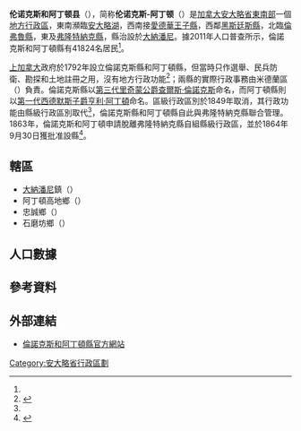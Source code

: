 {{noteTA
|1=zh-hans:黑斯廷斯;zh-hk:喜士定;zh-mo:喜士定;zh-tw:黑斯廷斯;
|2=zh-hans:弗隆特纳克;zh-hk:芳堤娜;zh-mo:芳堤娜;zh-tw:弗隆特納克;
|3=zh-hans:里士满;zh-hk:列治文;zh-mo:列治文;zh-tw:里奇蒙;
|4=zh-hans:查尔斯;zh-hk:查理斯;zh-mo:查理斯;zh-tw:查爾斯;
}}
{{Infobox settlement
|name                    = 伦诺克斯-阿丁顿
|native_name             = Lennox Addington
|official_name           = 伦诺克斯和阿丁顿县<br>County of Lennox and Addington
|settlement_type         = [[安大略省行政区划|县（上层次）]]
|nickname                =
|motto                   =
|image_skyline           =
|imagesize               =
|image_caption           =
|image_flag              =
|image_seal              =
|image_map               = Map of Ontario LENNOX AND ADDINGTON.svg
|mapsize                 = 280px
|map_caption             = 倫諾克斯和阿丁頓縣在安大略省的位置
|coordinates_display     = inline,title
|coordinates_region      = CA-ON
|subdivision_type        = 國家
|subdivision_type1       = [[加拿大行政區劃|省]]
|subdivision_name        = {{CAN}}
|subdivision_name1       = {{ON}}
|leader_title            = 
|leader_name             =
|established_title       = 成立
|established_date        = 1864年
|area_footnotes          = <ref name="cp2011a"/>
|area_total_km2          =
|area_land_km2           = 2841.10
|area_water_km2          =
|area_water_percent      =
|area_urban_km2          =
|population_as_of        = 2011年
|population_note         =
|population_total        = 41824
|population_footnotes    = <ref name="cp2011a">{{cite web |url=http://www12.statcan.gc.ca/census-recensement/2011/dp-pd/prof/details/page.cfm?Lang=E&Geo1=CD&Code1=3511&Geo2=PR&Code2=35&Data=Count&SearchText=lennox%20and%20addington&SearchType=Begins&SearchPR=35&B1=All&Custom=&TABID=1 |title=Lennox and Addington County census profile |publisher=Statistics Canada |work=Canada 2011 Census |accessdate=2014-03-01 |archive-date=2016-09-14 |archive-url=https://web.archive.org/web/20160914101930/http://www12.statcan.gc.ca/census-recensement/2011/dp-pd/prof/details/page.cfm?Lang=E&Geo1=CD&Code1=3511&Geo2=PR&Code2=35&Data=Count&SearchText=lennox%20and%20addington&SearchType=Begins&SearchPR=35&B1=All&Custom=&TABID=1 |dead-url=no }}</ref>
|population_metro       =
|population_urban       =
|population_density_km2 = 14.7
|timezone               = [[北美东部时区|EST]]
|utc_offset             = −5
|timezone_DST           = [[Eastern_Daylight_Time|EDT]]
|utc_offset_DST         = −4
|latd=44 |latm=40 |latNS=N
|longd=77 |longm=10 |longEW=W
|elevation_m            =
|website                = [http://www.lennox-addington.on.ca/ lennox-addington.on.ca]
|footnotes              =
}}
'''伦诺克斯和阿丁顿县'''（{{lang-en|County of Lennox and Addington}}），简称'''伦诺克斯-阿丁顿'''（{{lang|en|Lennox Addington}}）是[[加拿大|加拿大]][[安大略省|安大略省]][[南安大略|東南部]]一個[[安大略省行政區劃|地方行政區]]，東南瀕臨[[安大略湖|安大略湖]]，西南接[[愛德華王子縣_(安大略省)|愛德華王子縣]]，西鄰[[黑斯廷斯縣|黑斯廷斯縣]]，北臨[[倫弗魯縣|倫弗魯縣]]，東及[[弗隆特納克縣|弗隆特納克縣]]，縣治設於[[大納潘尼|大納潘尼]]。據2011年人口普查所示，倫諾克斯和阿丁頓縣有41824名居民<ref name="cp2011a"/>。

[[上加拿大|上加拿大]]政府於1792年設立倫諾克斯縣和阿丁頓縣，但當時只作選舉、民兵防衛、勘探和土地註冊之用，沒有地方行政功能<ref name="MoGS">{{cite web |url=http://www.archives.gov.on.ca/en/maps/ontario-districts.aspx |title=The Changing Shape of Ontario: Early Districts and Counties 1788-1899 |work=安大略省政府 |accessdate=2014-03-01 |date=2011-12-28 |archive-date=2014-03-05 |archive-url=https://web.archive.org/web/20140305172430/http://www.archives.gov.on.ca/en/maps/ontario-districts.aspx |dead-url=no }}</ref>；兩縣的實際行政事務由米德蘭區（{{lang|en|District of Midland}}）負責。倫諾克斯縣以[[查爾斯·倫諾克斯，第三代里奇蒙公爵|第三代里奇蒙公爵查爾斯·倫諾克斯]]命名，而阿丁頓縣則以[[亨利·阿丁頓，第一代西德默斯子爵|第一代西德默斯子爵亨利·阿丁頓]]命名。區級行政區別於1849年取消，其行政功能由縣級行政區別取代<ref name="MoGS"/>，倫諾克斯縣和阿丁頓縣自此與弗隆特納克縣聯合管理。1863年，倫諾克斯和阿丁頓申請脫離弗隆特納克縣自組縣級行政區，並於1864年9月30日獲批准設縣<ref>{{cite web |url=http://www.lennox-addington.on.ca/l-and-a-150.html |title=Lennox and Addington 150 |work=倫諾克斯和阿丁頓縣政府 |accessdate=2014-03-01 |date=2014 |deadurl=yes |archiveurl=https://web.archive.org/web/20140305185615/http://www.lennox-addington.on.ca/l-and-a-150.html |archivedate=2014-03-05 }}</ref>。

==轄區==
*[[大納潘尼|大納潘尼]]鎮（{{lang|en|Town of Greater Napanee}}） 
*阿丁頓高地鄉（{{lang|en|Township of Addington Highlands}}） 
*忠誠鄉（{{lang|en|Township of Loyalist}}） 
*石磨坊鄉（{{lang|en|Township of Stone Mills}}） 

==人口數據==
{{Canada census
 |2011_population=41,824 | 2011_pop_delta=3.2 | 2011_land_area=2841.10 | 2011_pop_density=14.7
 |2011_median_age= | 2011_median_age_m= | 2011_median_age_f=
 |2011_total_pvt_dwell=18,295 | 2011_mean_hh_income= | 2011_access_date=2012-03-15
 |2006_population=40,542 | 2006_pop_delta=2.7 | 2006_land_area=2776.48 | 2006_pop_density=14.6
 |2006_median_age=43.3 | 2006_median_age_m=42.8 | 2006_median_age_f=43.8
 |2006_total_pvt_dwell=17,981 | 2006_mean_hh_income= | 2006_access_date=2012-03-15
 |2001_population=39,461 | 2001_pop_delta=0.7 | 2001_land_area=2777.03 | 2001_pop_density=14.2
 |2001_median_age=40.1 | 2001_median_age_m=39.5 | 2001_median_age_f=40.8
 |2001_total_pvt_dwell=17,358 | 2001_mean_hh_income= | 2001_access_date=2012-03-15
}}

==參考資料==
{{reflist}}

==外部連結==
{{Commons category|Lennox and Addington County, Ontario}}
* {{en}}[http://www.lennox-addington.on.ca/ 倫諾克斯和阿丁頓縣官方網站] {{Wayback|url=http://www.lennox-addington.on.ca/ |date=20201113060919 }}

[[Category:安大略省行政區劃|Category:安大略省行政區劃]]